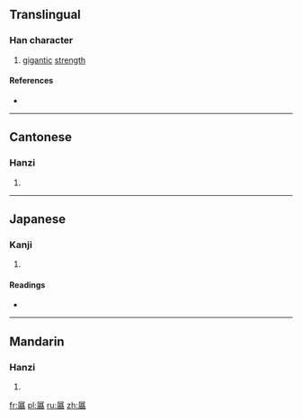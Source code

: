 {{also|屓}}
==Translingual==

===Han character===
{{Han char|rn=44|rad=尸|as=21|sn=24|four=7728<sub>6</sub>|canj=尸月金金 (SBCC)|ids=⿸[[尸]][[贔]]}}

# [[gigantic]] [[strength]]

====References====
* {{Han ref|kx=0304.090|dkj=07823|dj=0603.020|hdz=20983.020|uh=5C6D|ud=23661|bh=F8A8|bd=63656}}

----

==Cantonese==

===Hanzi===
{{yue-hanzi|jyut=[[ai3]], [[hei3]]|y=ai3, hei3}}

# {{defn|lang=yue|sort=尸21}}

----

==Japanese==

===Kanji===
{{ja-kanji|grade=|rs=尸21}}

# {{defn|lang=ja|sort=尸21}}

====Readings====
* {{ja-readings|on=[[き]] (ki)|kun=[[さかん]] (sakan), [[きびしい]] (kibishii)}}

----

==Mandarin==

===Hanzi===
{{cmn-hanzi|pin=[[cǎo]] ([[cao3]]), [[xì]] ([[xi4]])|wg=ts'ao<sup>3</sup>, hsi<sup>4</sup>}}

# {{defn|lang=cmn|sort=尸21}}

[[fr:屭]]
[[pl:屭]]
[[ru:屭]]
[[zh:屭]]
